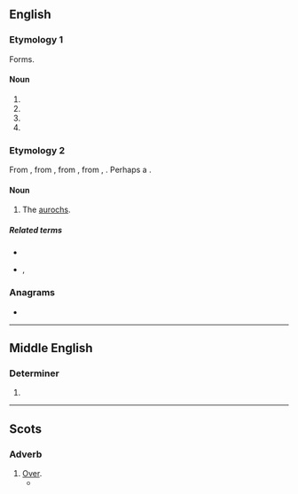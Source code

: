 ==English==

{{rfp|en}}

===Etymology 1===
Forms.

====Noun====
{{en-noun}}

# {{obsolete form of|en|hour}}
# {{obsolete form of|en|oar}}
# {{obsolete form of|en|ore}}
# {{obsolete form of|en|our}}

===Etymology 2===
From {{inh|en|enm|oure}}, from {{inh|en|ang|ūr}}, from {{inh|en|gmw-pro|*ūr}}, from {{inh|en|gem-pro|*ūraz}}, {{m|gem-pro|*ūrô}}. Perhaps a {{doublet|en|ure|urus|nocap=1}}.

====Noun====
{{en-noun}}

# {{lb|en|obsolete}} The [[aurochs]].
#: {{rfquotek|en|Edmund Spenser}}

=====Related terms=====
* {{l|en|aurochs}}
* {{l|en|ure}}, {{l|en|urus}} {{q|perhaps related}}

===Anagrams===
* {{anagrams|en|a=eorw|Rowe|WORE|ower|wore}}

----

==Middle English==

===Determiner===
{{head|enm|determiner}}

# {{alt form|enm|oure}}

----

==Scots==

===Adverb===
{{sco-adv}}

# [[over|Over]].
#* {{quote-book|sco|author=Robert Burns|authorlink=Robert Burns|chapter=On a Scotch Bard Gone to the West Indies|title=[[w:Kilmarnock volume|Poems, Chiefly in the Scottish Dialect]]|location=Kilmarnock, East Ayrshire|publisher=Printed by John Wilson|date=31 July 1786|oclc=922031953|newversion=reprinted|location2=Kilmarnock|publisher2=James McKie|year2=March 1867|page2=184|pageurl2=https://archive.org/stream/poemschieflyinsc00burnuoft#page/184/mode/1up/|oclc2=367976637|passage=Fareweel, my ''rhyme-compoſing billie''! / Your native ſoil was right ill-willie; / But may ye flouriſh like a lily, / Now bonilie! / I'll toaſt ye in my hindmoſt ''gillie'', / Tho' '''owre''' the Sea!}}